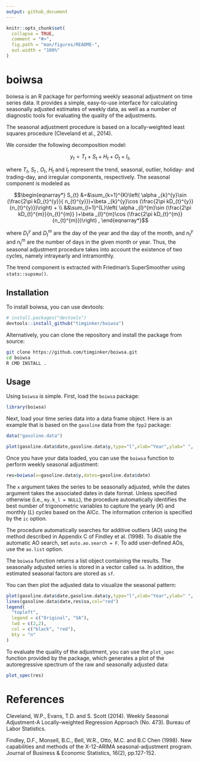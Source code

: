 ```yaml
---
output: github_document
---
```


<!-- README.md is generated from README.Rmd. Please edit that file -->

```r
knitr::opts_chunk$set(
  collapse = TRUE,
  comment = "#>",
  fig.path = "man/figures/README-",
  out.width = "100%"
)
```

# boiwsa

<!-- badges: start -->
<!-- badges: end -->

boiwsa is an R package for performing weekly seasonal adjustment on time series data. It provides a simple, easy-to-use interface for calculating seasonally adjusted estimates of weekly data, as well as a number of diagnostic tools for evaluating the quality of the adjustments.

The seasonal adjustment procedure is based on a locally-weighted least squares procedure (Cleveland et al., 2014).


We consider the following decomposition model:

$$
y_{t}=T_{t}+S_{t}+H_{t}+O_{t}+I_{t},
$$

where $T_{t}$, $S_{t}$ , $O_{t},$ $H_{t}$ and $I_{t}$ represent the trend,
seasonal, outlier, holiday- and trading-day, and irregular components,
respectively. The seasonal component is modeled as


$$\begin{eqnarray*}
S_{t} &=&\sum_{k=1}^{K}\left( \alpha _{k}^{y}\sin (\frac{2\pi kD_{t}^{y}}{
n_{t}^{y}})+\beta _{k}^{y}\cos (\frac{2\pi kD_{t}^{y}}{n_{t}^{y}})\right) +
\\
&&\sum_{l=1}^{L}\left( \alpha _{l}^{m}\sin (\frac{2\pi kD_{t}^{m}}{n_{t}^{m}}
)+\beta _{l}^{m}\cos (\frac{2\pi kD_{t}^{m}}{n_{t}^{m}})\right) ,
\end{eqnarray*}$$


where $D_{t}^{y}$ and $D_{t}^{m}$ are the day of the year and the day of the
month, and $n_{t}^{y}$ and $n_{t}^{m}$ are the number of days in the given
month or year. Thus, the seasonal adjustment procedure takes into account the existence of two cycles, namely intrayearly and intramonthly.



The trend component is extracted with Friedman's SuperSmoother using `stats::supsmu()`. 





## Installation

To install boiwsa, you can use devtools:

``` r
# install.packages("devtools")
devtools::install_github("timginker/boiwsa")
```

Alternatively, you can clone the repository and install the package from source:

``` bash
git clone https://github.com/timginker/boiwsa.git
cd boiwsa
R CMD INSTALL .
```



## Usage

Using `boiwsa` is simple. First, load the `boiwsa` package:

```r
library(boiwsa)
```

Next, load your time series data into a data frame object. Here is an example that is based on the `gasoline` data from the `fpp2` package:


```r
data("gasoline.data")

plot(gasoline.data$date,gasoline.data$y,type="l",xlab="Year",ylab=" ", main="Weekly US gasoline production")
```


Once you have your data loaded, you can use the `boiwsa` function to perform weekly seasonal adjustment:

```r

res=boiwsa(x=gasoline.data$y,dates=gasoline.data$date)

```

The `x` argument takes the series to be seasonally adjusted, while the dates argument takes the associated dates in date format. Unless specified otherwise (i.e., `my.k_l = NULL`), the procedure automatically identifies the best number of trigonometric variables to capture the yearly ($K$) and monthly ($L$) cycles based on the AICc. The information criterion is specified by the `ic` option.

The procedure automatically searches for additive outliers (AO) using the method described in Appendix C of Findley et al. (1998). To disable the automatic AO search, set `auto.ao.search = F`. To add user-defined AOs, use the `ao.list` option.


The `boiwsa` function returns a list object containing the results. The seasonally adjusted series is stored in a vector called `sa`. In addition, the estimated seasonal factors are stored as `sf`. 


You can then plot the adjusted data to visualize the seasonal pattern:

```r
plot(gasoline.data$date,gasoline.data$y,type="l",xlab="Year",ylab=" ", main="Weekly US gasoline production")
lines(gasoline.data$date,res$sa,col="red")
legend(
  "topleft",
  legend = c("Original", "SA"),
  lwd = c(2,2),
  col = c("black", "red"),
  bty = "n"
)
```


To evaluate the quality of the adjustment, you can use the `plot_spec` function provided by the package, which generates a plot of the autoregressive spectrum of the raw and seasonally adjusted data:



```r
plot_spec(res)
```



# References

Cleveland, W.P., Evans, T.D. and S. Scott (2014). Weekly Seasonal Adjustment-A Locally-weighted Regression Approach (No. 473). Bureau of Labor Statistics.



Findley, D.F., Monsell, B.C., Bell, W.R., Otto, M.C. and B.C Chen (1998). New capabilities and methods of the X-12-ARIMA seasonal-adjustment program. Journal of Business & Economic Statistics, 16(2), pp.127-152.



